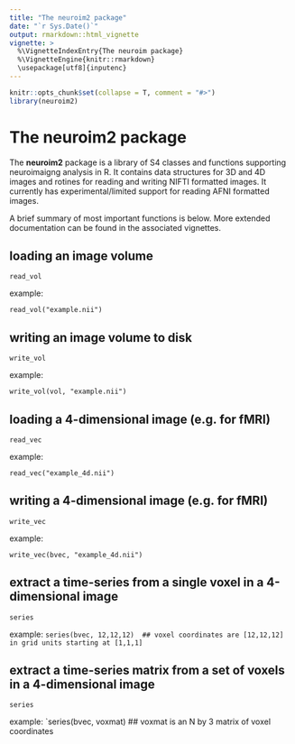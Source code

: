 ```yaml
---
title: "The neuroim2 package"
date: "`r Sys.Date()`"
output: rmarkdown::html_vignette
vignette: >
  %\VignetteIndexEntry{The neuroim package}
  %\VignetteEngine{knitr::rmarkdown}
  \usepackage[utf8]{inputenc}
---
```


```r
knitr::opts_chunk$set(collapse = T, comment = "#>")
library(neuroim2)
```

The **neuroim2** package
========================================================

The **neuroim2** package is a library of S4 classes and functions supporting neuroimaigng analysis in R. It contains data structures for 3D and 4D images and rotines for reading and writing NIFTI formatted images. It currently has experimental/limited support for reading AFNI formatted images.

A brief summary of most important functions is below. More extended documentation can be found in the associated vignettes.

## loading an image volume

`read_vol`

example: 

`read_vol("example.nii")`

## writing an image volume to disk

`write_vol`

example:

`write_vol(vol, "example.nii")`

## loading a 4-dimensional image (e.g. for fMRI)

`read_vec`

example: 

`read_vec("example_4d.nii")`

## writing a 4-dimensional image (e.g. for fMRI)

`write_vec`

example: 

`write_vec(bvec, "example_4d.nii")`

## extract a time-series from a single voxel in a 4-dimensional image

`series`

example: `series(bvec, 12,12,12)  ## voxel coordinates are [12,12,12] in grid units starting at [1,1,1]`

## extract a time-series matrix from a set of voxels in a 4-dimensional image

`series`

example: `series(bvec, voxmat)  ## voxmat is an N by 3 matrix of voxel coordinates





